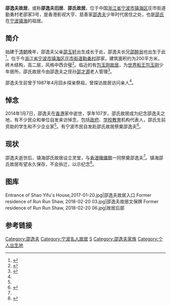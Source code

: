 {{NoteTA|G1=U}}
{{coord|29|55|25.5|N|121|38|44.2|E|display=title}}
{{文物保护单位
|名称 = 邵逸夫旧居
|图片 = Former residence of Run Run Shaw, 2018-02-20 02.jpg
|说明 = 邵逸夫故居入口
|级别 = 市、县级文物保护单位
|省名 = 浙江省
|市/县名 = 镇海区
|所在 = 庄市街道勤勇村老邵家3号
|坐标 =<!-- 请使用{{Coord}}模板 -->
|分类 = 近现代重要史迹及代表性建筑
|时代 = 民国
|编号 = 
|登录 = 2000年12月
}}
'''邵逸夫故居'''，或称'''邵逸夫旧居'''、'''邵氏故居'''，位于中国[[浙江省|浙江省]][[宁波市|宁波市]][[镇海区_(宁波市)|镇海区]]庄市街道勤勇村老邵家3号，是香港影视大亨、慈善家[[邵逸夫|邵逸夫]]少年时代居住之处，也是[[邵逸夫家族|邵氏]]在[[宁波|宁波]][[镇海县|镇海]]的祖居。

==简介==

始建于[[清朝|清朝]]晚年，邵逸夫父亲[[邵玉轩|邵玉轩]]出生成长于此，邵逸夫长兄[[邵醉翁|邵醉翁]]也出生于此<ref name='zhuangshi'>{{cite web |title=宁波帮庄市籍人士（部分） |url=http://zs.zhxww.net/rwzs/rwzs/rwzs_sbgl/20080414145054-2.htm |accessdate=2014-01-08 |date=日期:2008-4-13 14:50:30 |publisher=来源:镇海网讯 |archive-url=https://web.archive.org/web/20140108235706/http://zs.zhxww.net/rwzs/rwzs/rwzs_sbgl/20080414145054-2.htm |archive-date=2014-01-08 |dead-url=yes }}</ref>。位于今[[浙江省|浙江省]][[宁波市|宁波市]][[镇海区|镇海区]][[庄市街道|庄市街道]][[勤勇村|勤勇村]]邵家，建筑面积约为200平方米，砖木结构，高二层，风格中西合璧<ref name='Shaw old house Xinhua'>{{cite web|title=探访邵逸夫浙江宁波旧居|url=http://news.xinhuanet.com/photo/2014-01/07/c_133025465.htm|accessdate=2014-01-08|date=2014年1月7日|author=来源：[[中国新闻网|中国新闻网]]|publisher=[[新华网|新华网]]|deadurl=yes|archiveurl=https://web.archive.org/web/20140118144200/http://news.xinhuanet.com/photo/2014-01/07/c_133025465.htm|archivedate=2014年1月18日}}</ref>。临近的有[[包玉刚故居|包玉刚故居]]，为[[船王|世界船王]][[包玉刚|包玉刚]]少年居所，邵氏故居今由邵逸夫之侄孙[[邵才源|邵才源]]老人管理<ref name='shaw old houese'>{{cite web |title=宁波邵逸夫故居有望永久保存 甬港两处灵堂悼念(组图) |url=http://roll.sohu.com/20140109/n393243355.shtml |accessdate=2014-01-12 |date=2014年1月9日 |publisher=[[搜狐|搜狐]] |archive-date=2014-01-12 |archive-url=https://web.archive.org/web/20140112221054/http://roll.sohu.com/20140109/n393243355.shtml |dead-url=no }}</ref>。

邵逸夫生前曾于1987年4月回乡探亲祭祖，曾探访故居访问亲人<ref name='zhuangshi'/>。

==悼念==

2014年1月7日，邵逸夫在[[香港|香港]]家中逝世，享年107岁。邵氏故居成为纪念邵逸夫之地，有不少民众和单位自发来访悼念，包括[[政府|政府]]、[[学校|学校]][[教育|教育]]机构代表人，邵氏生前资助的学生和不少企业家<ref name='shaw old houese'/>。有宁波市民自发赴邵氏故居祭奠邵逸夫<ref name='shaw ningbo citizen'>{{cite web|title=宁波市民自发前往故居祭奠邵逸夫 |url=http://news.cnnb.com.cn/system/2014/01/12/007959428.shtml |accessdate=2014-01-12 |date=2014年1月12日 |publisher=中国宁波网}}</ref>。

==现状==
邵逸夫逝世后，镇海邵氏故居设立灵堂，与[[香港殯儀館|香港殯儀館]]一同祭奠邵逸夫<ref name='shaw old houese'/>。镇海邵氏故居有望永久保存，不会拆迁，以示纪念<ref name='shaw old houese forever'>{{cite web|title=宁波邵逸夫故居有望永久保存 |url=http://news.ifeng.com/hongkong/special/shaoyifushishi/content-3/detail_2014_01/09/32878649_0.shtml |accessdate=2014-01-12 |date=2014年1月9日 |author=来源：[[中国新闻网|中国新闻网]] |publisher=[[凤凰网|凤凰网]]资讯}}</ref>。

==图库==
<gallery>
Entrance of Shao Yifu's House,2017-01-20.jpg|邵逸夫故居入口
Former residence of Run Run Shaw, 2018-02-20 03.jpg|邵逸夫故居文保牌
Former residence of Run Run Shaw, 2018-02-20 06.jpg|故居后部
</gallery>

==参考链接==
{{reflist|2}}

{{邵逸夫}}
{{镇海区文物保护单位}}

[[Category:邵逸夫|Category:邵逸夫]]
[[Category:宁波名人故居|Category:宁波名人故居]]
[[Category:宁波古迹|S]]
[[Category:邵逸夫家族|Category:邵逸夫家族]]
[[Category:个人出生地|Category:个人出生地]]